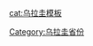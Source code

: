 {{Navbox
|name    = 乌拉圭行政区划
|title   = [[乌拉圭行政区划]]
|imageleft   = [[File:Flag of Uruguay.svg|50px]]
|listclass = hlist
|list1   = 
*[[阿蒂加斯省]]
*[[卡内洛内斯省]]
*[[塞罗拉尔戈省]]
*[[科洛尼亚省]]
*[[杜拉斯诺省]]
*[[弗洛雷斯省]]
* [[佛罗里达省]]
*[[拉瓦耶哈省]]
*[[蒙得維的亞省]]
*[[马尔多纳多省]]
*[[派桑杜省]]
*[[内格罗河省 (乌拉圭)|内格罗河省]]
*[[里韦拉省]]
*[[罗恰省]]
*[[萨尔托省]]
*[[索里亚诺省]]
*[[圣何塞省 (乌拉圭)|圣何塞省]]
*[[塔夸伦博省]]
*[[三十三人省]] 
}}[[Category:乌拉圭省份]]<noinclude>[[cat:乌拉圭模板]]</noinclude>
